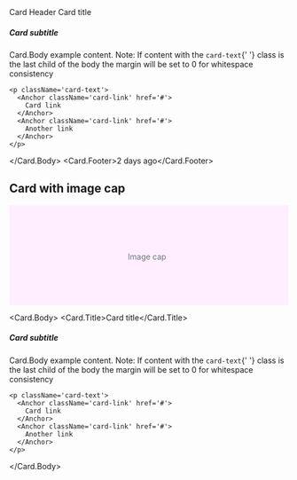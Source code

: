 
<Meta title='Components|Card' component={Card} />

<DocsTitle title="Cards" experimental/>

<Card maxWidth='50%'>
  <Card.Header>Card Header</Card.Header>
  <Card.Body>
    <Card.Title>Card title</Card.Title>
    <h5 className='card-subtitle'>Card subtitle</h5>
    <p className='card-text'>
      Card.Body example content. Note: If content with the <code>card-text</code>{' '}
      class is the last child of the body the margin will be set to 0 for whitespace
      consistency
    </p>

    <p className='card-text'>
      <Anchor className='card-link' href='#'>
        Card link
      </Anchor>
      <Anchor className='card-link' href='#'>
        Another link
      </Anchor>
    </p>
  </Card.Body>
  <Card.Footer>2 days ago</Card.Footer>
</Card>

## Card with image cap

<Card maxWidth='50%'>
  <svg
    className='bd-placeholder-img card-img-top'
    width='100%'
    height='180'
    xmlns='http://www.w3.org/2000/svg'
    preserveAspectRatio='xMidYMid slice'
    focusable='false'
    role='img'
    aria-label='Placeholder: Image cap'
  >
    <title>Placeholder</title>
    <rect width='100%' height='100%' fill='#fef' />
    <text x='50%' y='50%' fill='#6c757d' dx='-38px' dy='8px'>
      Image cap
    </text>
  </svg>

  <Card.Body>
    <Card.Title>Card title</Card.Title>
    <h5 className='card-subtitle'>Card subtitle</h5>
    <p className='card-text'>
      Card.Body example content. Note: If content with the <code>card-text</code>{' '}
      class is the last child of the body the margin will be set to 0 for whitespace
      consistency
    </p>

    <p className='card-text'>
      <Anchor className='card-link' href='#'>
        Card link
      </Anchor>
      <Anchor className='card-link' href='#'>
        Another link
      </Anchor>
    </p>
  </Card.Body>
</Card>
